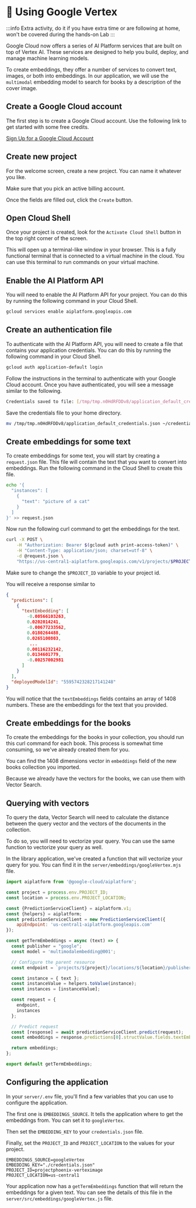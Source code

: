 # 🦸 Using Google Vertex

:::info
Extra activity, do it if you have extra time or are following at home, won't be covered during the hands-on Lab
:::

Google Cloud now offers a series of AI Platform services that are built on top of Vertex AI. These services are designed to help you build, deploy, and manage machine learning models.

To create embeddings, they offer a number of services to convert text, images, or both into embeddings. In our application, we will use the `multimodal` embedding model to search for books by a description of the cover image.

## Create a Google Cloud account

The first step is to create a Google Cloud account. Use the following link to get started with some free credits.

[Sign Up for a Google Cloud Account](https://cloud.google.com/free)

## Create new project

For the welcome screen, create a new project. You can name it whatever you like.

Make sure that you pick an active billing account.

<Screenshot src="/img/screenshots/7-vector-search/5-create-vectors/4-google-vertex/1-create-project.png" url="https://cloud.google.com" />

Once the fields are filled out, click the `Create` button.

## Open Cloud Shell

Once your project is created, look for the `Activate Cloud Shell` button in the top right corner of the screen.

<Screenshot src="/img/screenshots/7-vector-search/5-create-vectors/4-google-vertex/2-activate-cloud-shell.png" url="https://cloud.google.com" />

This will open up a terminal-like window in your browser. This is a fully functional terminal that is connected to a virtual machine in the cloud. You can use this terminal to run commands on your virtual machine.

## Enable the AI Platform API

You will need to enable the AI Platform API for your project. You can do this by running the following command in your Cloud Shell.

```bash
gcloud services enable aiplatform.googleapis.com
```

## Create an authentication file

To authenticate with the AI Platform API, you will need to create a file that contains your application credentials. You can do this by running the following command in your Cloud Shell.

```bash
gcloud auth application-default login
```

Follow the instructions in the terminal to authenticate with your Google Cloud account. Once you have authenticated, you will see a message similar to the following.

```bash
Credentials saved to file: [/tmp/tmp.n0HdRFDDv8/application_default_credentials.json]
```

Save the credentials file to your home directory.

```bash
mv /tmp/tmp.n0HdRFDDv8/application_default_credentials.json ~/credentials.json
```

## Create embeddings for some text

To create embeddings for some text, you will start by creating a `request.json` file. This file will contain the text that you want to convert into embeddings. Run the following command in the Cloud Shell to create this file.

```bash
echo '{
  "instances": [
    {
      "text": "picture of a cat"
    }
  ]
}' >> request.json
```

Now run the following curl command to get the embeddings for the text.

```bash
curl -X POST \
    -H "Authorization: Bearer $(gcloud auth print-access-token)" \
    -H "Content-Type: application/json; charset=utf-8" \
    -d @request.json \
    "https://us-central1-aiplatform.googleapis.com/v1/projects/$PROJECT_ID/locations/us-central1/publishers/google/models/multimodalembedding@001:predict"
```

Make sure to change the `$PROJECT_ID` variable to your project id.

You will receive a response similar to

```json
{
  "predictions": [
    {
      "textEmbedding": [
        -0.00566103263,
        0.0202014241,
        -0.00677233562,
        0.0180264488,
        0.0265100803,
         ...
        0.00116232142,
        0.0134601779,
        -0.00257002981
      ]
    }
  ],
  "deployedModelId": "5595742328217141248"
}
```

You will notice that the `textEmbeddings` fields contains an array of 1408 numbers. These are the embeddings for the text that you provided.

## Create embeddings for the books

To create the embeddings for the books in your collection, you should run this curl command for each book. This process is somewhat time consuming, so we've already created them for you.

You can find the 1408 dimensions vector in `embeddings` field of the new books collection you imported.

Because we already have the vectors for the books, we can use them with Vector Search.

## Querying with vectors

To query the data, Vector Search will need to calculate the distance between the query vector and the vectors of the documents in the collection.

To do so, you will need to vectorize your query. You can use the same function to vectorize your query as well.

In the library application, we've created a function that will vectorize your query for you. You can find it in the `server/embeddings/googleVertex.mjs` file.

```js
import aiplatform from '@google-cloud/aiplatform';

const project = process.env.PROJECT_ID;
const location = process.env.PROJECT_LOCATION;

const {PredictionServiceClient} = aiplatform.v1;
const {helpers} = aiplatform;
const predictionServiceClient = new PredictionServiceClient({
    apiEndpoint: 'us-central1-aiplatform.googleapis.com'
});

const getTermEmbeddings = async (text) => {
  const publisher = "google";
  const model = 'multimodalembedding@001';

  // Configure the parent resource
  const endpoint = `projects/${project}/locations/${location}/publishers/${publisher}/models/${model}`;

  const instance = { text };
  const instanceValue = helpers.toValue(instance);
  const instances = [instanceValue];

  const request = {
    endpoint,
    instances
  };

  // Predict request
  const [response] = await predictionServiceClient.predict(request);
  const embeddings = response.predictions[0].structValue.fields.textEmbedding.listValue.values.map(e => e.numberValue);

  return embeddings;
};

export default getTermEmbeddings;
```

## Configuring the application

In your `server/.env` file, you'll find a few variables that you can use to configure the application.

The first one is `EMBEDDINGS_SOURCE`. It tells the application where to get the embeddings from. You can set it to `googleVertex`.

Then set the `EMBEDDING_KEY` to your `credentials.json` file.

Finally, set the `PROJECT_ID` and `PROJECT_LOCATION` to the values for your project.

```
EMBEDDINGS_SOURCE=googleVertex
EMBEDDING_KEY="./credentials.json"
PROJECT_ID=projectphoenix-verteximage
PROJECT_LOCATION=us-central1
```

Your application now has a `getTermEmbeddings` function that will return the embeddings for a given text. You can see the details of this file in the `server/src/embeddings/googleVertex.js` file.

